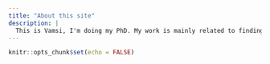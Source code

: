 ```yaml
---
title: "About this site"
description: |
  This is Vamsi, I'm doing my PhD. My work is mainly related to finding patterns in the data and predict the future. During my intial years I was introduced to the concepts of *Chaos* and *Fractals*. 
---
```


```r
knitr::opts_chunk$set(echo = FALSE)
```

